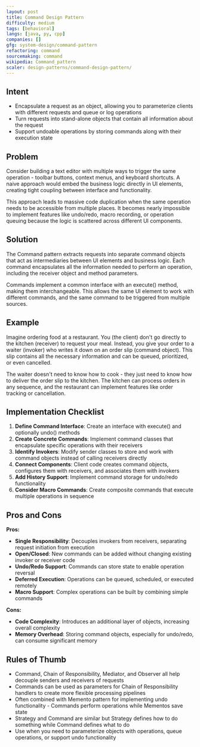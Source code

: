 ```yaml
---
layout: post
title: Command Design Pattern
difficulty: medium
tags: [behavioral]
langs: [java, py, cpp]
companies: []
gfg: system-design/command-pattern
refactoring: command
sourcemaking: command
wikipedia: Command_pattern
scaler: design-patterns/command-design-pattern/
---
```


## Intent
- Encapsulate a request as an object, allowing you to parameterize clients with different requests and queue or log operations
- Turn requests into stand-alone objects that contain all information about the request
- Support undoable operations by storing commands along with their execution state

## Problem

Consider building a text editor with multiple ways to trigger the same operation - toolbar buttons, context menus, and keyboard shortcuts. A naive approach would embed the business logic directly in UI elements, creating tight coupling between interface and functionality.

This approach leads to massive code duplication when the same operation needs to be accessible from multiple places. It becomes nearly impossible to implement features like undo/redo, macro recording, or operation queuing because the logic is scattered across different UI components.

## Solution

The Command pattern extracts requests into separate command objects that act as intermediaries between UI elements and business logic. Each command encapsulates all the information needed to perform an operation, including the receiver object and method parameters.

<MdxImage src="https://refactoring.guru/images/patterns/diagrams/command/structure.png" />

Commands implement a common interface with an execute() method, making them interchangeable. This allows the same UI element to work with different commands, and the same command to be triggered from multiple sources.

<MdxImage src="https://sourcemaking.com/files/v2/content/patterns/Command-2x.png" />

## Example

Imagine ordering food at a restaurant. You (the client) don't go directly to the kitchen (receiver) to request your meal. Instead, you give your order to a waiter (invoker) who writes it down on an order slip (command object). This slip contains all the necessary information and can be queued, prioritized, or even cancelled.

The waiter doesn't need to know how to cook - they just need to know how to deliver the order slip to the kitchen. The kitchen can process orders in any sequence, and the restaurant can implement features like order tracking or cancellation.

<MdxImage src="https://sourcemaking.com/files/v2/content/patterns/Command_example1-2x.png" />

## Implementation Checklist

1. **Define Command Interface**: Create an interface with execute() and optionally undo() methods
2. **Create Concrete Commands**: Implement command classes that encapsulate specific operations with their receivers
3. **Identify Invokers**: Modify sender classes to store and work with command objects instead of calling receivers directly
4. **Connect Components**: Client code creates command objects, configures them with receivers, and associates them with invokers
5. **Add History Support**: Implement command storage for undo/redo functionality
6. **Consider Macro Commands**: Create composite commands that execute multiple operations in sequence

## Pros and Cons

**Pros:**
- **Single Responsibility**: Decouples invokers from receivers, separating request initiation from execution
- **Open/Closed**: New commands can be added without changing existing invoker or receiver code
- **Undo/Redo Support**: Commands can store state to enable operation reversal
- **Deferred Execution**: Operations can be queued, scheduled, or executed remotely
- **Macro Support**: Complex operations can be built by combining simple commands

**Cons:**
- **Code Complexity**: Introduces an additional layer of objects, increasing overall complexity
- **Memory Overhead**: Storing command objects, especially for undo/redo, can consume significant memory

## Rules of Thumb

- Command, Chain of Responsibility, Mediator, and Observer all help decouple senders and receivers of requests
- Commands can be used as parameters for Chain of Responsibility handlers to create more flexible processing pipelines
- Often combined with Memento pattern for implementing undo functionality - Commands perform operations while Mementos save state
- Strategy and Command are similar but Strategy defines how to do something while Command defines what to do
- Use when you need to parameterize objects with operations, queue operations, or support undo functionality
